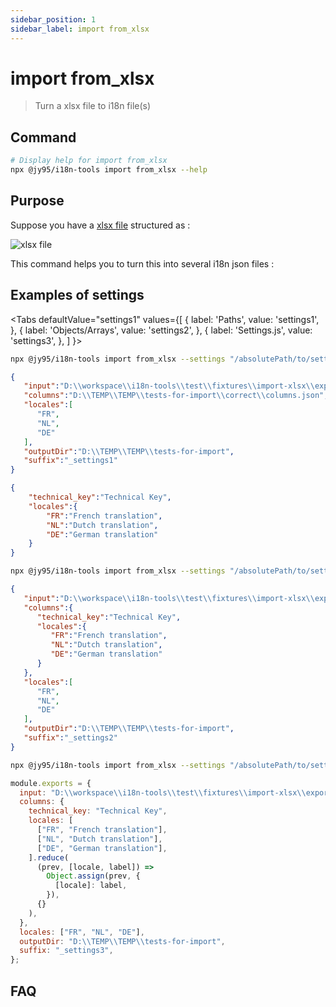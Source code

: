```yaml
---
sidebar_position: 1
sidebar_label: import from_xlsx
---
```


# import from_xlsx


> Turn a xlsx file to i18n file(s)

## Command

```bash
# Display help for import from_xlsx
npx @jy95/i18n-tools import from_xlsx --help
```

## Purpose

Suppose you have a [xlsx file](../export/assets/export-xlsx.xlsx) structured as :

![xlsx file](../export/assets/exampleXlsxExport.png)

This command helps you to turn this into several i18n json files :

<I18NFilesTabs />

## Examples of settings

<Tabs
  defaultValue="settings1"
  values={[
    { label: 'Paths', value: 'settings1', },
    { label: 'Objects/Arrays', value: 'settings2', },
    { label: 'Settings.js', value: 'settings3', },
  ]
}>

<TabItem value="settings1">

```bash
npx @jy95/i18n-tools import from_xlsx --settings "/absolutePath/to/settings1.json"
```

```json title="settings1.json"
{
   "input":"D:\\workspace\\i18n-tools\\test\\fixtures\\import-xlsx\\export-xlsx.xlsx",
   "columns":"D:\\TEMP\\TEMP\\tests-for-import\\correct\\columns.json",
   "locales":[
      "FR",
      "NL",
      "DE"
   ],
   "outputDir":"D:\\TEMP\\TEMP\\tests-for-import",
   "suffix":"_settings1"
}
```

```json title="columns.json"
{
    "technical_key":"Technical Key",
    "locales":{
        "FR":"French translation",
        "NL":"Dutch translation",
        "DE":"German translation"
    }
}
```

</TabItem>

<TabItem value="settings2">

```bash
npx @jy95/i18n-tools import from_xlsx --settings "/absolutePath/to/settings2.json"
```

```json title="settings2.json"
{
   "input":"D:\\workspace\\i18n-tools\\test\\fixtures\\import-xlsx\\export-xlsx.xlsx",
   "columns":{
      "technical_key":"Technical Key",
      "locales":{
         "FR":"French translation",
         "NL":"Dutch translation",
         "DE":"German translation"
      }
   },
   "locales":[
      "FR",
      "NL",
      "DE"
   ],
   "outputDir":"D:\\TEMP\\TEMP\\tests-for-import",
   "suffix":"_settings2"
}
```

</TabItem>

<TabItem value="settings3">

```bash
npx @jy95/i18n-tools import from_xlsx --settings "/absolutePath/to/settings3.js"
```

```js title="settings3.js"
module.exports = {
  input: "D:\\workspace\\i18n-tools\\test\\fixtures\\import-xlsx\\export-xlsx.xlsx",
  columns: {
    technical_key: "Technical Key",
    locales: [
      ["FR", "French translation"],
      ["NL", "Dutch translation"],
      ["DE", "German translation"],
    ].reduce(
      (prev, [locale, label]) =>
        Object.assign(prev, {
          [locale]: label,
        }),
      {}
    ),
  },
  locales: ["FR", "NL", "DE"],
  outputDir: "D:\\TEMP\\TEMP\\tests-for-import",
  suffix: "_settings3",
};
```
</TabItem>

</Tabs>

## FAQ

<ImportFaq />